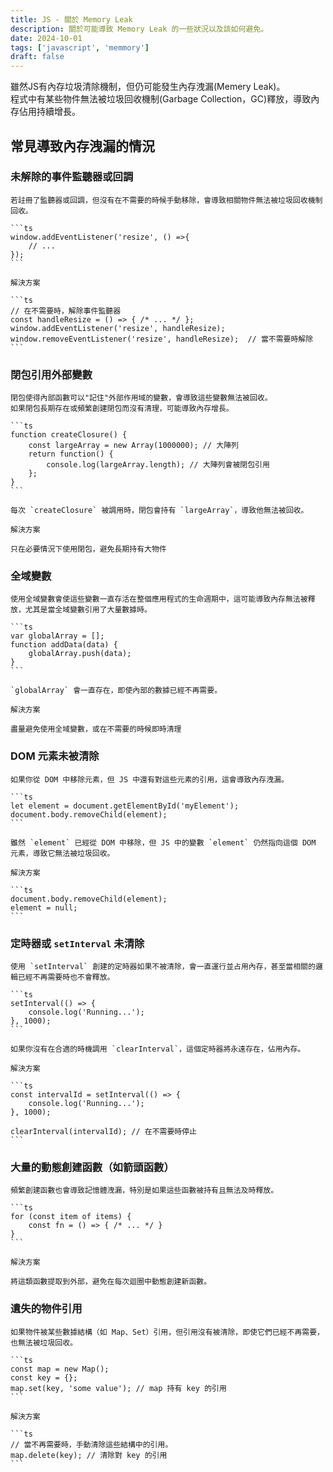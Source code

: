 ```yaml
---
title: JS - 關於 Memory Leak
description: 關於可能導致 Memory Leak 的一些狀況以及該如何避免。
date: 2024-10-01
tags: ['javascript', 'memmory']
draft: false
---
```


雖然JS有內存垃圾清除機制，但仍可能發生內存洩漏(Memery Leak)。  
程式中有某些物件無法被垃圾回收機制(Garbage Collection，GC)釋放，導致內存佔用持續增長。

## 常見導致內存洩漏的情況

### 未解除的事件監聽器或回調

    若註冊了監聽器或回調，但沒有在不需要的時候手動移除，會導致相關物件無法被垃圾回收機制回收。

    ```ts
    window.addEventListener('resize', () =>{
        // ...
    });
    ```

    解決方案

    ```ts
    // 在不需要時，解除事件監聽器 
    const handleResize = () => { /* ... */ };
    window.addEventListener('resize', handleResize);
    window.removeEventListener('resize', handleResize);  // 當不需要時解除
    ```

### 閉包引用外部變數

    閉包使得內部函數可以"記住"外部作用域的變數，會導致這些變數無法被回收。  
    如果閉包長期存在或頻繁創建閉包而沒有清理，可能導致內存增長。

    ```ts
    function createClosure() {
        const largeArray = new Array(1000000); // 大陣列
        return function() {
            console.log(largeArray.length); // 大陣列會被閉包引用
        };
    }
    ```

    每次 `createClosure` 被調用時，閉包會持有 `largeArray`，導致他無法被回收。

    解決方案

    只在必要情況下使用閉包，避免長期持有大物件

### 全域變數

    使用全域變數會使這些變數一直存活在整個應用程式的生命週期中，這可能導致內存無法被釋放，尤其是當全域變數引用了大量數據時。

    ```ts
    var globalArray = [];
    function addData(data) {
        globalArray.push(data);
    }
    ```

    `globalArray` 會一直存在，即使內部的數據已經不再需要。

    解決方案

    盡量避免使用全域變數，或在不需要的時候即時清理

### DOM 元素未被清除

    如果你從 DOM 中移除元素，但 JS 中還有對這些元素的引用，這會導致內存洩漏。

    ```ts
    let element = document.getElementById('myElement');
    document.body.removeChild(element);
    ```

    雖然 `element` 已經從 DOM 中移除，但 JS 中的變數 `element` 仍然指向這個 DOM 元素，導致它無法被垃圾回收。

    解決方案

    ```ts
    document.body.removeChild(element);
    element = null;
    ```

### 定時器或 `setInterval` 未清除

    使用 `setInterval` 創建的定時器如果不被清除，會一直運行並占用內存，甚至當相關的邏輯已經不再需要時也不會釋放。

    ```ts
    setInterval(() => {
        console.log('Running...');
    }, 1000);
    ```

    如果你沒有在合適的時機調用 `clearInterval`，這個定時器將永遠存在，佔用內存。

    解決方案

    ```ts
    const intervalId = setInterval(() => {
        console.log('Running...');
    }, 1000);

    clearInterval(intervalId); // 在不需要時停止
    ```

### 大量的動態創建函數（如箭頭函數）

    頻繁創建函數也會導致記憶體洩漏，特別是如果這些函數被持有且無法及時釋放。

    ```ts
    for (const item of items) {
        const fn = () => { /* ... */ }
    }
    ```

    解決方案

    將這類函數提取到外部，避免在每次迴圈中動態創建新函數。

### 遺失的物件引用

    如果物件被某些數據結構（如 Map、Set）引用，但引用沒有被清除，即使它們已經不再需要，也無法被垃圾回收。

    ```ts
    const map = new Map();
    const key = {};
    map.set(key, 'some value'); // map 持有 key 的引用
    ```

    解決方案

    ```ts
    // 當不再需要時，手動清除這些結構中的引用。
    map.delete(key); // 清除對 key 的引用
    ```
